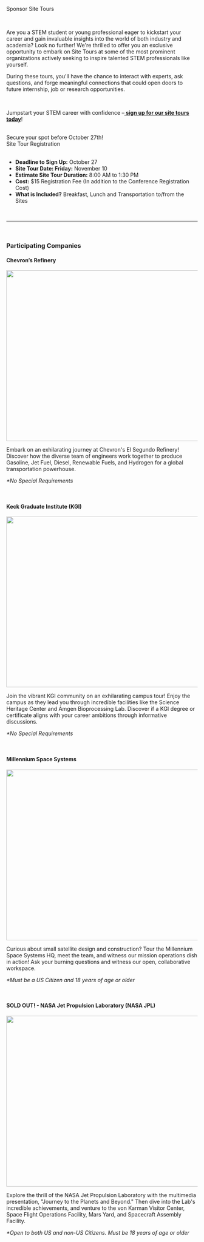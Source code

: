 
<SiteLayout title="Sponsor Site Tours">

<div className="border-b-4 border-sky border-solid pb-4 mb-4 text-center">
  <p className="text-5xl font-display font-black">Sponsor Site Tours</p>
</div>
<br />

Are you a STEM student or young professional eager to kickstart your career and
gain invaluable insights into the world of both industry and academia? Look no
further! We're thrilled to offer you an exclusive opportunity to embark on Site
Tours at some of the most prominent organizations actively seeking to inspire
talented STEM professionals like yourself.

During these tours, you'll have the chance to interact with experts, ask
questions, and forge meaningful connections that could open doors to future
internship, job or research opportunities.

<br />

Jumpstart your STEM career with confidence
–<a href="https://whova.com/portal/registration/ostem_202311/585e1mby" target="_blank">
**sign up for our site tours today**</a>!

<br />

<div className="my-2 flex flex-col items-center">
  <div className="text-purple text-2xl mb-2">
    Secure your spot before October 27th!
  </div>
  <div className="my-1 sm:mx-2">
    <CTAButton onClick="https://whova.com/portal/registration/ostem_202311/585e1mby">
      Site Tour Registration
    </CTAButton>
  </div>
</div>

<br />

- **Deadline to Sign Up:** October 27
- **Site Tour Date: Friday:** November 10
- **Estimate Site Tour Duration:** 8:00 AM to 1:30 PM
- **Cost:** $15 Registration Fee (In addition to the Conference Registration
  Cost)
- **What is Included?** Breakfast, Lunch and Transportation to/from the Sites

<br />
<hr />
<br />

<div className="text-ostem-blue">

### **Participating Companies**

</div>

#### **Chevron’s Refinery**

<Image
    className="rounded"
    src="/images/2023/2023site_tour_chevron.jpg"
    alt=""
    layout="responsive"
    width="800"
    height="450"
/>

Embark on an exhilarating journey at Chevron's El Segundo Refinery! Discover how
the diverse team of engineers work together to produce Gasoline, Jet Fuel,
Diesel, Renewable Fuels, and Hydrogen for a global transportation powerhouse.

_\*No Special Requirements_

<br />

#### **Keck Graduate Institute (KGI)**


<Image
    className="rounded"
    src="/images/2023/2023site_tour_keck.jpg"
    alt=""
    layout="responsive"
    width="800"
    height="450"
/>

Join the vibrant KGI community on an exhilarating campus tour! Enjoy the campus
as they lead you through incredible facilities like the Science Heritage Center
and Amgen Bioprocessing Lab. Discover if a KGI degree or certificate aligns with
your career ambitions through informative discussions.

_\*No Special Requirements_

<br />

#### **Millennium Space Systems**

<Image
    className="rounded"
    src="/images/2023/2023site_tour_boing.jpg"
    alt=""
    layout="responsive"
    width="800"
    height="450"
/>

Curious about small satellite design and construction? Tour the Millennium Space
Systems HQ, meet the team, and witness our mission operations dish in action!
Ask your burning questions and witness our open, collaborative workspace.

_\*Must be a US Citizen and 18 years of age or older_

<br />

#### **SOLD OUT! - NASA Jet Propulsion Laboratory (NASA JPL)**

<Image
    className="rounded"
    src="/images/2023/2023site_tour_nasa.jpg"
    alt=""
    layout="responsive"
    width="800"
    height="450"
/>

Explore the thrill of the NASA Jet Propulsion Laboratory with the multimedia
presentation, "Journey to the Planets and Beyond." Then dive into the Lab's
incredible achievements, and venture to the von Karman Visitor Center, Space
Flight Operations Facility, Mars Yard, and Spacecraft Assembly Facility.

_\*Open to both US and non-US Citizens. Must be 18 years of age or older_

<br />

</SiteLayout>
